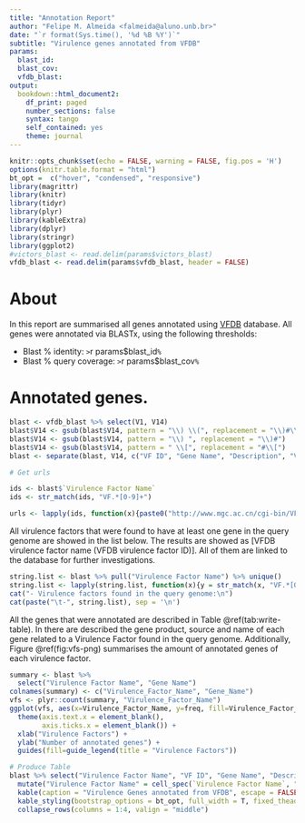 ```yaml
---
title: "Annotation Report"
author: "Felipe M. Almeida <falmeida@aluno.unb.br>"
date: "`r format(Sys.time(), '%d %B %Y')`"
subtitle: "Virulence genes annotated from VFDB"
params:
  blast_id:
  blast_cov:
  vfdb_blast:
output:
  bookdown::html_document2:
    df_print: paged
    number_sections: false
    syntax: tango
    self_contained: yes
    theme: journal
---
```


<style type="text/css">

body{ /* Normal  */
      font-size: 14px;
  }
</style>


```r
knitr::opts_chunk$set(echo = FALSE, warning = FALSE, fig.pos = 'H')
options(knitr.table.format = "html")
bt_opt =  c("hover", "condensed", "responsive")
library(magrittr)
library(knitr)
library(tidyr)
library(plyr)
library(kableExtra)
library(dplyr)
library(stringr)
library(ggplot2)
#victors_blast <- read.delim(params$victors_blast)
vfdb_blast <- read.delim(params$vfdb_blast, header = FALSE)
```

# About

In this report are summarised all genes annotated using [VFDB](http://www.mgc.ac.cn/VFs/main.htm) database. All genes were annotated via BLASTx, using the following thresholds:

* Blast % identity: `> `r params$blast_id`%`
* Blast % query coverage: `> `r params$blast_cov`%`

# Annotated genes.

```r
blast <- vfdb_blast %>% select(V1, V14)
blast$V14 <- gsub(blast$V14, pattern = "\\) \\(", replacement = "\\)#\\(")
blast$V14 <- gsub(blast$V14, pattern = "\\) ", replacement = "\\)#")
blast$V14 <- gsub(blast$V14, pattern = " \\[", replacement = "#\\[")
blast <- separate(blast, V14, c("VF ID", "Gene Name", "Description", "Virulence Factor Name", "Subject Species"), sep = "#", extra = "merge")

# Get urls

ids <- blast$`Virulence Factor Name`
ids <- str_match(ids, "VF.*[0-9]+")

urls <- lapply(ids, function(x){paste0("http://www.mgc.ac.cn/cgi-bin/VFs/vfs.cgi?VFID=", x, "#", x)})
```

All virulence factors that were found to have at least one gene in the query genome are showed in the list below. The results are showed as [VFDB virulence factor name (VFDB virulence factor ID)]. All of them are linked to the database for further investigations.

```r
string.list <- blast %>% pull("Virulence Factor Name") %>% unique()
string.list <- lapply(string.list, function(x){y = str_match(x, "VF.*[0-9]+") ;  paste0("[", x, "]", "(http://www.mgc.ac.cn/cgi-bin/VFs/vfs.cgi?VFID=", y, "#", y, ")")})
cat("- Virulence factors found in the query genome:\n")
cat(paste("\t-", string.list), sep = '\n')
```

All the genes that were annotated are described in Table \@ref(tab:write-table). In there are described the gene product, source and name of each gene related to a Virulence Factor found in the query genome. Additionally, Figure \@ref(fig:vfs-png) summarises the amount of annotated genes of each virulence factor.

```r
summary <- blast %>%
  select("Virulence Factor Name", "Gene Name")
colnames(summary) <- c("Virulence_Factor_Name", "Gene_Name")
vfs <- plyr::count(summary, "Virulence_Factor_Name")
ggplot(vfs, aes(x=Virulence_Factor_Name, y=freq, fill=Virulence_Factor_Name)) + geom_bar(stat = "identity") +
  theme(axis.text.x = element_blank(),
        axis.ticks.x = element_blank()) +
  xlab("Virulence Factors") +
  ylab("Number of annotated genes") +
  guides(fill=guide_legend(title = "Virulence Factors"))
```

```r
# Produce Table
blast %>% select("Virulence Factor Name", "VF ID", "Gene Name", "Description", "Subject Species") %>%
  mutate("Virulence Factor Name" = cell_spec(`Virulence Factor Name`, "html", link = urls)) %>%
  kable(caption = "Virulence Genes annotated from VFDB", escape = FALSE) %>%
  kable_styling(bootstrap_options = bt_opt, full_width = T, fixed_thead = T, font_size = 10) %>%
  collapse_rows(columns = 1:4, valign = "middle")
```
